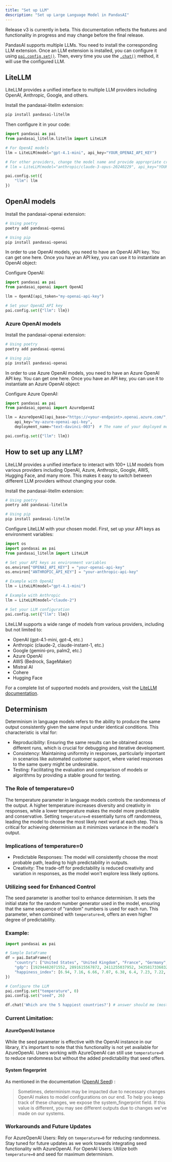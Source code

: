 ```yaml
---
title: "Set up LLM"
description: "Set up Large Language Model in PandasAI"
---
```


<Note title="Beta Notice">
  Release v3 is currently in beta. This documentation reflects the features and
  functionality in progress and may change before the final release.
</Note>

PandasAI supports multiple LLMs.
You need to install the corresponding LLM extension.
Once an LLM extension is installed, you can configure it using [`pai.config.set()`](/v3/overview-nl#configure-the-nl-layer).
Then, every time you use the [`.chat()`](/v3/chat-and-output) method, it will use the configured LLM.

## LiteLLM

LiteLLM provides a unified interface to multiple LLM providers including OpenAI, Anthropic, Google, and others.

Install the pandasai-litellm extension:

```bash
pip install pandasai-litellm
```

Then configure it in your code:

```python
import pandasai as pai
from pandasai_litellm.litellm import LiteLLM

# For OpenAI models
llm = LiteLLM(model="gpt-4.1-mini", api_key="YOUR_OPENAI_API_KEY")

# For other providers, change the model name and provide appropriate credentials
# llm = LiteLLM(model="anthropic/claude-3-opus-20240229", api_key="YOUR_ANTHROPIC_API_KEY")

pai.config.set({
    "llm": llm
})
```

## OpenAI models

Install the pandasai-openai extension:

```bash
# Using poetry
poetry add pandasai-openai

# Using pip
pip install pandasai-openai
```

In order to use OpenAI models, you need to have an OpenAI API key. You can get one here.
Once you have an API key, you can use it to instantiate an OpenAI object:

Configure OpenAI:

```python
import pandasai as pai
from pandasai_openai import OpenAI

llm = OpenAI(api_token="my-openai-api-key")

# Set your OpenAI API key
pai.config.set({"llm": llm})
```

### Azure OpenAI models

Install the pandasai-openai extension:

```bash
# Using poetry
poetry add pandasai-openai

# Using pip
pip install pandasai-openai
```

In order to use Azure OpenAI models, you need to have an Azure OpenAI API key. You can get one here.
Once you have an API key, you can use it to instantiate an Azure OpenAI object:

Configure Azure OpenAI:

```python
import pandasai as pai
from pandasai_openai import AzureOpenAI

llm = AzureOpenAI(api_base="https://<your-endpoint>.openai.azure.com/",
    api_key="my-azure-openai-api-key",
    deployment_name="text-davinci-003")  # The name of your deployed model

pai.config.set({"llm": llm})
```

## How to set up any LLM?

LiteLLM provides a unified interface to interact with 100+ LLM models from various providers including OpenAI, Azure, Anthropic, Google, AWS, Hugging Face, and many more. This makes it easy to switch between different LLM providers without changing your code.

Install the pandasai-litellm extension:

```bash
# Using poetry
poetry add pandasai-litellm

# Using pip
pip install pandasai-litellm
```

Configure LiteLLM with your chosen model. First, set up your API keys as environment variables:

```python
import os
import pandasai as pai
from pandasai_litellm import LiteLLM

# Set your API keys as environment variables
os.environ["OPENAI_API_KEY"] = "your-openai-api-key"
os.environ["ANTHROPIC_API_KEY"] = "your-anthropic-api-key"

# Example with OpenAI
llm = LiteLLM(model="gpt-4.1-mini")

# Example with Anthropic
llm = LiteLLM(model="claude-2")

# Set your LLM configuration
pai.config.set({"llm": llm})
```

LiteLLM supports a wide range of models from various providers, including but not limited to:

- OpenAI (gpt-4.1-mini, gpt-4, etc.)
- Anthropic (claude-2, claude-instant-1, etc.)
- Google (gemini-pro, palm2, etc.)
- Azure OpenAI
- AWS (Bedrock, SageMaker)
- Mistral AI
- Cohere
- Hugging Face

For a complete list of supported models and providers, visit the [LiteLLM documentation](https://docs.litellm.ai/docs/providers).

## Determinism

Determinism in language models refers to the ability to produce the same output consistently given the same input under identical conditions. This characteristic is vital for:

- Reproducibility: Ensuring the same results can be obtained across different runs, which is crucial for debugging and iterative development.
- Consistency: Maintaining uniformity in responses, particularly important in scenarios like automated customer support, where varied responses to the same query might be undesirable.
- Testing: Facilitating the evaluation and comparison of models or algorithms by providing a stable ground for testing.

### The Role of temperature=0

The temperature parameter in language models controls the randomness of the output. A higher temperature increases diversity and creativity in responses, while a lower temperature makes the model more predictable and conservative. Setting `temperature=0` essentially turns off randomness, leading the model to choose the most likely next word at each step. This is critical for achieving determinism as it minimizes variance in the model's output.

### Implications of temperature=0

- Predictable Responses: The model will consistently choose the most probable path, leading to high predictability in outputs.
- Creativity: The trade-off for predictability is reduced creativity and variation in responses, as the model won't explore less likely options.

### Utilizing seed for Enhanced Control

The seed parameter is another tool to enhance determinism. It sets the initial state for the random number generator used in the model, ensuring that the same sequence of "random" numbers is used for each run. This parameter, when combined with `temperature=0`, offers an even higher degree of predictability.

### Example:

```python
import pandasai as pai

# Sample DataFrame
df = pai.DataFrame({
    "country": ["United States", "United Kingdom", "France", "Germany", "Italy", "Spain", "Canada", "Australia", "Japan", "China"],
    "gdp": [19294482071552, 2891615567872, 2411255037952, 3435817336832, 1745433788416, 1181205135360, 1607402389504, 1490967855104, 4380756541440, 14631844184064],
    "happiness_index": [6.94, 7.16, 6.66, 7.07, 6.38, 6.4, 7.23, 7.22, 5.87, 5.12]
})

# Configure the LLM
pai.config.set("temperature", 0)
pai.config.set("seed", 26)

df.chat('Which are the 5 happiest countries?') # answer should me (mostly) consistent across devices.
```

### Current Limitation:

#### AzureOpenAI Instance

While the seed parameter is effective with the OpenAI instance in our library, it's important to note that this functionality is not yet available for AzureOpenAI. Users working with AzureOpenAI can still use `temperature=0` to reduce randomness but without the added predictability that seed offers.

#### System fingerprint

As mentioned in the documentation ([OpenAI Seed](https://platform.openai.com/docs/guides/text-generation/reproducible-outputs)) :

> Sometimes, determinism may be impacted due to necessary changes OpenAI makes to model configurations on our end. To help you keep track of these changes, we expose the system_fingerprint field. If this value is different, you may see different outputs due to changes we've made on our systems.

### Workarounds and Future Updates

For AzureOpenAI Users: Rely on `temperature=0` for reducing randomness. Stay tuned for future updates as we work towards integrating seed functionality with AzureOpenAI.
For OpenAI Users: Utilize both `temperature=0` and seed for maximum determinism.

